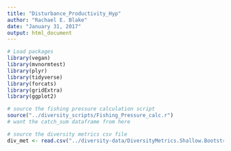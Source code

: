 ```yaml
---
title: "Disturbance_Productivity_Hyp"
author: "Rachael E. Blake"
date: "January 31, 2017"
output: html_document
---
```


```r
# Load packages
library(vegan)
library(mvnormtest)
library(plyr)
library(tidyverse)
library(forcats)
library(gridExtra)
library(ggplot2)

```

```r
# source the fishing pressure calculation script
source("../diversity_scripts/Fishing_Pressure_calc.r")
# want the catch_sum dataframe from here

```

```r
# source the diversity metrics csv file
div_met <- read.csv("../diversity-data/DiversityMetrics.Shallow.Bootstrapped.Final.csv")

```







